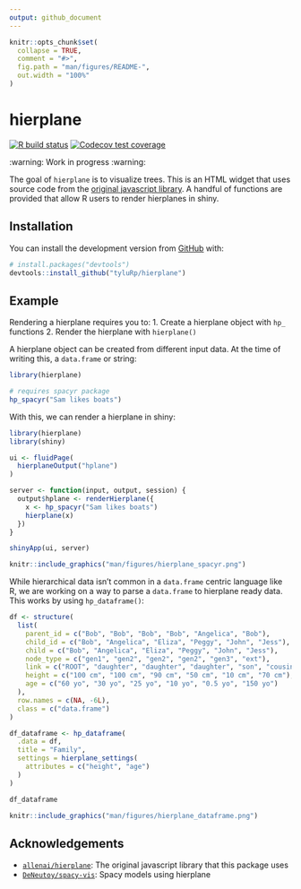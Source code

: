 ```yaml
---
output: github_document
---
```


<!-- README.md is generated from README.Rmd. Please edit that file -->

```r
knitr::opts_chunk$set(
  collapse = TRUE,
  comment = "#>",
  fig.path = "man/figures/README-",
  out.width = "100%"
)
```

# hierplane

<!-- badges: start -->
[![R build status](https://github.com/tyluRp/hierplane/workflows/R-CMD-check/badge.svg)](https://github.com/tyluRp/hierplane/actions)
[![Codecov test coverage](https://codecov.io/gh/tyluRp/hierplane/branch/master/graph/badge.svg)](https://codecov.io/gh/tyluRp/hierplane?branch=master)
<!-- badges: end -->

:warning: Work in progress :warning:

The goal of `hierplane` is to visualize trees. This is an HTML widget that uses source code from the [original javascript library](https://github.com/allenai/hierplane). A handful of functions are provided that allow R users to render hierplanes in shiny.

## Installation

You can install the development version from [GitHub](https://github.com/) with:

``` r
# install.packages("devtools")
devtools::install_github("tyluRp/hierplane")
```

## Example

Rendering a hierplane requires you to:
1. Create a hierplane object with `hp_` functions
2. Render the hierplane with `hierplane()`

A hierplane object can be created from different input data. At the time of writing this, a `data.frame` or string:

```r
library(hierplane)

# requires spacyr package
hp_spacyr("Sam likes boats")
```

With this, we can render a hierplane in shiny:

```r
library(hierplane)
library(shiny)

ui <- fluidPage(
  hierplaneOutput("hplane")
)

server <- function(input, output, session) {
  output$hplane <- renderHierplane({
    x <- hp_spacyr("Sam likes boats")
    hierplane(x)
  })
}

shinyApp(ui, server)
```

```r
knitr::include_graphics("man/figures/hierplane_spacyr.png")
```

While hierarchical data isn't common in a `data.frame` centric language like R, we are working on a way to parse a `data.frame` to hierplane ready data. This works by using `hp_dataframe()`:

```r
df <- structure(
  list(
    parent_id = c("Bob", "Bob", "Bob", "Bob", "Angelica", "Bob"),
    child_id = c("Bob", "Angelica", "Eliza", "Peggy", "John", "Jess"),
    child = c("Bob", "Angelica", "Eliza", "Peggy", "John", "Jess"),
    node_type = c("gen1", "gen2", "gen2", "gen2", "gen3", "ext"),
    link = c("ROOT", "daughter", "daughter", "daughter", "son", "cousin"),
    height = c("100 cm", "100 cm", "90 cm", "50 cm", "10 cm", "70 cm"),
    age = c("60 yo", "30 yo", "25 yo", "10 yo", "0.5 yo", "150 yo")
  ),
  row.names = c(NA, -6L),
  class = c("data.frame")
)

df_dataframe <- hp_dataframe(
  .data = df,
  title = "Family",
  settings = hierplane_settings(
    attributes = c("height", "age")
  )
)

df_dataframe
```

```r
knitr::include_graphics("man/figures/hierplane_dataframe.png")
```

## Acknowledgements

* [`allenai/hierplane`](https://github.com/allenai/hierplane): The original javascript library that this package uses
* [`DeNeutoy/spacy-vis`](https://github.com/DeNeutoy/spacy-vis): Spacy models using hierplane 
